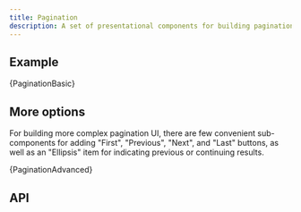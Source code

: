 ```yaml
---
title: Pagination
description: A set of presentational components for building pagination UI.
---
```



## Example

<CodeBlock language="jsx" live>
  {PaginationBasic}
</CodeBlock>

## More options

For building more complex pagination UI, there are few convenient
sub-components for adding "First", "Previous", "Next", and "Last"
buttons, as well as an "Ellipsis" item for indicating
previous or continuing results.

<CodeBlock language="jsx" live>
  {PaginationAdvanced}
</CodeBlock>

## API

<PropsTable name="Pagination" />
<PropsTable name="PageItem" />
